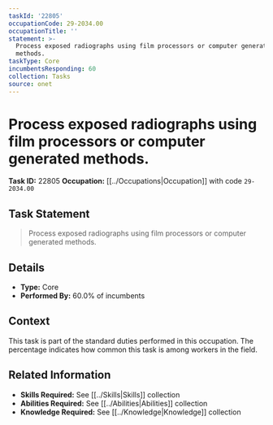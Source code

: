 ```yaml
---
taskId: '22805'
occupationCode: 29-2034.00
occupationTitle: ''
statement: >-
  Process exposed radiographs using film processors or computer generated
  methods.
taskType: Core
incumbentsResponding: 60
collection: Tasks
source: onet
---
```

# Process exposed radiographs using film processors or computer generated methods.

**Task ID:** 22805
**Occupation:** [[../Occupations|Occupation]] with code `29-2034.00`

## Task Statement

> Process exposed radiographs using film processors or computer generated methods.

## Details

- **Type:** Core
- **Performed By:** 60.0% of incumbents

## Context

This task is part of the standard duties performed in this occupation. The percentage indicates how common this task is among workers in the field.

## Related Information

- **Skills Required:** See [[../Skills|Skills]] collection
- **Abilities Required:** See [[../Abilities|Abilities]] collection
- **Knowledge Required:** See [[../Knowledge|Knowledge]] collection
